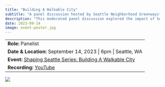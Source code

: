 ```yaml
---
title: "Building A Walkable City"
subtitle: "A panel discussion hosted by Seattle Neighborhood Greenways"
description: "This moderated panel discussion explored the impact of Seattle's Transportation Plan and Comprehensive Plan on safety and mobility outcomes."
date: 2023-09-14
image: event-poster.jpg
---
```


|                                                                                                                                                                                                       |
|------------------------------------------|
| **Role:** Panelist                                                                                                                                                                                    |
| **Date & Location:** September 14, 2023 \| 6pm \| Seattle, WA                                                                                                                                         |
| **Event:** [Shaping Seattle Series: Building A Walkable City](https://www.seattlegreenways.org/get-involved/calendar/shapingseattle/shaping-seattle-series-building-a-walkable-city/ "Event webpage") |
| **Recording:** [YouTube](https://www.youtube.com/live/_hD3gzgA_0s?si=QkdVNwXVaklmZ9u9 "Building a Walkable City - live panel recording")                                                              |

[![](event-poster.jpg){fig-alt="An event poster with an illustration of a streetscape with people walking, biking, busing, and using a wheelchair; also shows headshots of the moderator and panelists."}](https://www.youtube.com/live/_hD3gzgA_0s?si=tV514Ran95ULxkyr)
